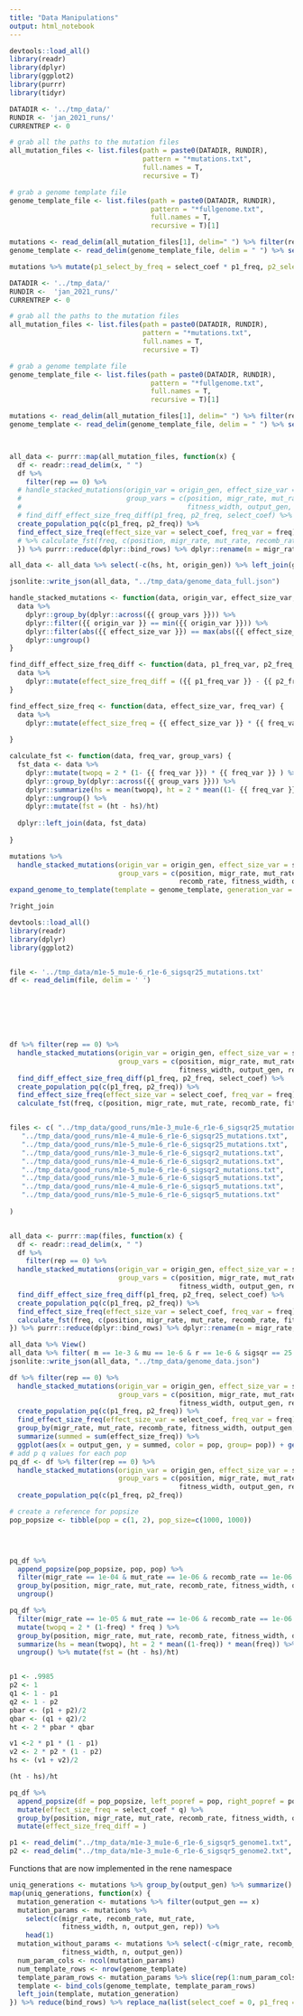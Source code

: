 ```yaml
---
title: "Data Manipulations"
output: html_notebook
---
```


```r
devtools::load_all()
library(readr)
library(dplyr)
library(ggplot2)
library(purrr)
library(tidyr)

DATADIR <- '../tmp_data/'
RUNDIR <- 'jan_2021_runs/'
CURRENTREP <- 0

# grab all the paths to the mutation files
all_mutation_files <- list.files(path = paste0(DATADIR, RUNDIR), 
                                 pattern = "*mutations.txt",
                                 full.names = T,
                                 recursive = T)

# grab a genome template file
genome_template_file <- list.files(path = paste0(DATADIR, RUNDIR),
                                   pattern = "*fullgenome.txt",
                                   full.names = T,
                                   recursive = T)[1]

mutations <- read_delim(all_mutation_files[1], delim=" ") %>% filter(rep == 0)
genome_template <- read_delim(genome_template_file, delim = " ") %>% select(position)

mutations %>% mutate(p1_select_by_freq = select_coef * p1_freq, p2_select_by_freq = select_coef * p2_freq) %>% mutate(effect_size = p1_select_by_freq - p2_select_by_freq) %>% write_csv(path="../tmp_data/tmp_file.csv")
```


```r

DATADIR <- '../tmp_data/'
RUNDIR <-  'jan_2021_runs/'
CURRENTREP <- 0

# grab all the paths to the mutation files
all_mutation_files <- list.files(path = paste0(DATADIR, RUNDIR), 
                                 pattern = "*mutations.txt",
                                 full.names = T,
                                 recursive = T)

# grab a genome template file
genome_template_file <- list.files(path = paste0(DATADIR, RUNDIR),
                                   pattern = "*fullgenome.txt",
                                   full.names = T,
                                   recursive = T)[1]

mutations <- read_delim(all_mutation_files[1], delim=" ") %>% filter(rep == 0)
genome_template <- read_delim(genome_template_file, delim = " ") %>% select(position)



all_data <- purrr::map(all_mutation_files, function(x) {
  df <- readr::read_delim(x, " ")
  df %>% 
    filter(rep == 0) %>%
  # handle_stacked_mutations(origin_var = origin_gen, effect_size_var = select_coef, 
  #                          group_vars = c(position, migr_rate, mut_rate, recomb_rate, n,
  #                                         fitness_width, output_gen, rep)) %>% 
  # find_diff_effect_size_freq_diff(p1_freq, p2_freq, select_coef) %>%
  create_population_pq(c(p1_freq, p2_freq)) %>% 
  find_effect_size_freq(effect_size_var = select_coef, freq_var = freq) 
  # %>% calculate_fst(freq, c(position, migr_rate, mut_rate, recomb_rate, fitness_width, n, output_gen, rep))
  }) %>% purrr::reduce(dplyr::bind_rows) %>% dplyr::rename(m = migr_rate, mu = mut_rate, r = recomb_rate, sigsqr = fitness_width)

all_data <- all_data %>% select(-c(hs, ht, origin_gen)) %>% left_join(genome_template %>% mutate(positional_map = row_number()))

jsonlite::write_json(all_data, "../tmp_data/genome_data_full.json")
```


```r
handle_stacked_mutations <- function(data, origin_var, effect_size_var, group_vars) {
  data %>%
    dplyr::group_by(dplyr::across({{ group_vars }})) %>%
    dplyr::filter({{ origin_var }} == min({{ origin_var }})) %>%
    dplyr::filter(abs({{ effect_size_var }}) == max(abs({{ effect_size_var }}))) %>%
    dplyr::ungroup()
}

find_diff_effect_size_freq_diff <- function(data, p1_freq_var, p2_freq_var, effect_size_var) {
  data %>% 
    dplyr::mutate(effect_size_freq_diff = ({{ p1_freq_var }} - {{ p2_freq_var }}) * {{ effect_size_var }})
}

find_effect_size_freq <- function(data, effect_size_var, freq_var) {
  data %>%
    dplyr::mutate(effect_size_freq = {{ effect_size_var }} * {{ freq_var }})
  
}

calculate_fst <- function(data, freq_var, group_vars) {
  fst_data <- data %>% 
    dplyr::mutate(twopq = 2 * (1- {{ freq_var }}) * {{ freq_var }} ) %>%
    dplyr::group_by(dplyr::across({{ group_vars }})) %>% 
    dplyr::summarize(hs = mean(twopq), ht = 2 * mean((1- {{ freq_var }})) * mean({{ freq_var }})) %>%
    dplyr::ungroup() %>% 
    dplyr::mutate(fst = (ht - hs)/ht)
  
  dplyr::left_join(data, fst_data)
    
}

mutations %>% 
  handle_stacked_mutations(origin_var = origin_gen, effect_size_var = select_coef, 
                           group_vars = c(position, migr_rate, mut_rate, n,
                                          recomb_rate, fitness_width, output_gen, rep)) %>%
expand_genome_to_template(template = genome_template, generation_var = output_gen, param_vars = c(migr_rate, recomb_rate, mut_rate, fitness_width, n, output_gen, rep))  

```


```r
?right_join
```


```r
devtools::load_all()
library(readr)
library(dplyr)
library(ggplot2)


file <- '../tmp_data/m1e-5_mu1e-6_r1e-6_sigsqr25_mutations.txt'
df <- read_delim(file, delim = ' ')



  



df %>% filter(rep == 0) %>%
  handle_stacked_mutations(origin_var = origin_gen, effect_size_var = select_coef, 
                           group_vars = c(position, migr_rate, mut_rate, recomb_rate, 
                                          fitness_width, output_gen, rep)) %>% 
  find_diff_effect_size_freq_diff(p1_freq, p2_freq, select_coef) %>%
  create_population_pq(c(p1_freq, p2_freq)) %>% 
  find_effect_size_freq(effect_size_var = select_coef, freq_var = freq) %>%
  calculate_fst(freq, c(position, migr_rate, mut_rate, recomb_rate, fitness_width, output_gen, rep))


files <- c( "../tmp_data/good_runs/m1e-3_mu1e-6_r1e-6_sigsqr25_mutations.txt",
   "../tmp_data/good_runs/m1e-4_mu1e-6_r1e-6_sigsqr25_mutations.txt",
   "../tmp_data/good_runs/m1e-5_mu1e-6_r1e-6_sigsqr25_mutations.txt",
   "../tmp_data/good_runs/m1e-3_mu1e-6_r1e-6_sigsqr2_mutations.txt",
   "../tmp_data/good_runs/m1e-4_mu1e-6_r1e-6_sigsqr2_mutations.txt",
   "../tmp_data/good_runs/m1e-5_mu1e-6_r1e-6_sigsqr2_mutations.txt",
   "../tmp_data/good_runs/m1e-3_mu1e-6_r1e-6_sigsqr5_mutations.txt",
   "../tmp_data/good_runs/m1e-4_mu1e-6_r1e-6_sigsqr5_mutations.txt",
   "../tmp_data/good_runs/m1e-5_mu1e-6_r1e-6_sigsqr5_mutations.txt"
   
)


all_data <- purrr::map(files, function(x) {
  df <- readr::read_delim(x, " ")
  df %>% 
    filter(rep == 0) %>%
  handle_stacked_mutations(origin_var = origin_gen, effect_size_var = select_coef, 
                           group_vars = c(position, migr_rate, mut_rate, recomb_rate, 
                                          fitness_width, output_gen, rep)) %>% 
  find_diff_effect_size_freq_diff(p1_freq, p2_freq, select_coef) %>%
  create_population_pq(c(p1_freq, p2_freq)) %>% 
  find_effect_size_freq(effect_size_var = select_coef, freq_var = freq) %>%
  calculate_fst(freq, c(position, migr_rate, mut_rate, recomb_rate, fitness_width, output_gen, rep)) 
}) %>% purrr::reduce(dplyr::bind_rows) %>% dplyr::rename(m = migr_rate, mu = mut_rate, r = recomb_rate, sigsqr = fitness_width)

all_data %>% View()
all_data %>% filter( m == 1e-3 & mu == 1e-6 & r == 1e-6 & sigsqr == 25 & output_gen == 4000) %>% group_by(pop) %>% summarise(sum(effect_size_freq_diff))
jsonlite::write_json(all_data, "../tmp_data/genome_data.json")
```

```r


df %>% filter(rep == 0) %>%
  handle_stacked_mutations(origin_var = origin_gen, effect_size_var = select_coef, 
                           group_vars = c(position, migr_rate, mut_rate, recomb_rate, 
                                          fitness_width, output_gen, rep)) %>% 
  create_population_pq(c(p1_freq, p2_freq)) %>% 
  find_effect_size_freq(effect_size_var = select_coef, freq_var = freq) %>%
  group_by(migr_rate, mut_rate, recomb_rate, fitness_width, output_gen, pop) %>%
  summarize(summed = sum(effect_size_freq)) %>%
  ggplot(aes(x = output_gen, y = summed, color = pop, group= pop)) + geom_line()
# add p q values for each pop
pq_df <- df %>% filter(rep == 0) %>%
  handle_stacked_mutations(origin_var = origin_gen, effect_size_var = select_coef, 
                           group_vars = c(position, migr_rate, mut_rate, recomb_rate, 
                                          fitness_width, output_gen, rep)) %>% 
  create_population_pq(c(p1_freq, p2_freq)) 

# create a reference for popsize
pop_popsize <- tibble(pop = c(1, 2), pop_size=c(1000, 1000))


  

pq_df %>% 
  append_popsize(pop_popsize, pop, pop) %>% 
  filter(migr_rate == 1e-04 & mut_rate == 1e-06 & recomb_rate == 1e-06 & fitness_width == 5 & output_gen == 2500 & rep == 0 ) %>%
  group_by(position, migr_rate, mut_rate, recomb_rate, fitness_width, output_gen, rep, pop)  %>%filter(origin_gen == min(origin_gen)) %>%
  ungroup()

pq_df %>% 
  filter(migr_rate == 1e-05 & mut_rate == 1e-06 & recomb_rate == 1e-06 & fitness_width == 25 & output_gen == 2000 & rep == 0 ) %>%
  mutate(twopq = 2 * (1-freq) * freq ) %>%
  group_by(position, migr_rate, mut_rate, recomb_rate, fitness_width, output_gen, rep) %>% 
  summarize(hs = mean(twopq), ht = 2 * mean((1-freq)) * mean(freq)) %>%
  ungroup() %>% mutate(fst = (ht - hs)/ht)


p1 <- .9985
p2 <- 1
q1 <- 1 - p1
q2 <- 1 - p2
pbar <- (p1 + p2)/2
qbar <- (q1 + q2)/2
ht <- 2 * pbar * qbar

v1 <-2 * p1 * (1 - p1)
v2 <- 2 * p2 * (1 - p2)
hs <- (v1 + v2)/2

(ht - hs)/ht
```

```r
pq_df %>% 
  append_popsize(df = pop_popsize, left_popref = pop, right_popref = pop) %>%
  mutate(effect_size_freq = select_coef * q) %>%
  group_by(position, migr_rate, mut_rate, recomb_rate, fitness_width, output_gen, rep) %>%
  mutate(effect_size_freq_diff = )
```

```r
p1 <- read_delim("../tmp_data/m1e-3_mu1e-6_r1e-6_sigsqr5_genome1.txt", delim = " ")
p2 <- read_delim("../tmp_data/m1e-3_mu1e-6_r1e-6_sigsqr5_genome2.txt", delim = " ")

```

Functions that are now implemented in the rene namespace
```r
uniq_generations <- mutations %>% group_by(output_gen) %>% summarize() %>% pull()
map(uniq_generations, function(x) {
  mutation_generation <- mutations %>% filter(output_gen == x)
  mutation_params <- mutations %>% 
    select(c(migr_rate, recomb_rate, mut_rate,
             fitness_width, n, output_gen, rep)) %>%
    head(1)
  mutation_without_params <- mutations %>% select(-c(migr_rate, recomb_rate, mut_rate,
             fitness_width, n, output_gen))
  num_param_cols <- ncol(mutation_params)
  num_template_rows <- nrow(genome_template)
  template_param_rows <- mutation_params %>% slice(rep(1:num_param_cols, each = num_template_rows))
  template <- bind_cols(genome_template, template_param_rows)
  left_join(template, mutation_generation)
}) %>% reduce(bind_rows) %>% replace_na(list(select_coef = 0, p1_freq = 0, p2_freq = 0))
```

